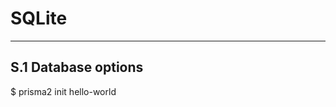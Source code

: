 
# SQLite

---

## S.1 Database options

<Terminal>
  $ prisma2 init hello-world
  <Spacer height={20} />
  <Title primary="How do you want to proceed?" />
  <Spacer height={8} />
  <span>Start from scratch or use an existing SQLite database file.</span>
  <Spacer height={16} />
  <Line />
  <Spacer height={16} />
  <Button label="Create new SQLite file" description="Easy setup" labelWidth={200} isSelected />
  <Button label="Use existing SQLite file" description="Requires the path to the file" labelWidth={200} />
  <Spacer height={16} />
  <Line />
  <Spacer height={16} />
  <Button icon="back" label="Back" description="(Database credentials)" />
</Terminal>

<br/>

## S.2 File path

In this view, it would be great if the trailing `.db` could somehow be fixed since every SQLite DB file has the file extension.

<Terminal>
  $ prisma2 init hello-world
  <Spacer height={20} />
  <Title primary="Enter the path to your SQLite database file" />
  <Spacer height={16} />
  <Line />
  <Spacer height={16} />
  <TextInput label="File path" placeholder="./my.db" isSelected />
  <Spacer height={16} />
  <Line />
  <Spacer height={16} />
  <Button icon="back" label="Back" description="(Database credentials)" />
</Terminal>

<br/>

## S.2.1 Introspection

TODO: Loading screen for Introspection

## S.2.2 Tool selection

<Terminal>
  $ prisma2 init hello-world
  <Spacer height={20} />
  <Title primary="Which parts of Prisma do you want to use?" />
  <Spacer height={8} />
  <span>Learn more about the tools at: github.com/prisma/prisma2</span>
  <Spacer height={16} />
  <Line />
  <Spacer height={16} />
  <Checkbox label="Photon" description="Type-safe database client" labelWidth={80} isChecked isSelected />
  <Checkbox label="Lift" description="Declarative data modeling & migrations" labelWidth={80} />
  <Spacer height={16} />
  <Line />
  <Spacer height={16} />
  <Button label="Confirm" />
</Terminal>

<br/>

## S.3 Language selection (start from scratch)





## S.3.1 Language selection (selected only Photon)

<Terminal>
  $ prisma2 init hello-world
  <Spacer height={20} />
  <Title primary="Which programming language do you want to use to access your database with Photon?" />
  <Spacer height={16} />
  <Line />
  <Spacer height={16} />
  <Button label="JavaScript" labelWidth={100} isSelected />
  <Button label="TypeScript" labelWidth={100} />
  <Button label="Go" description="(Coming soon)" isDisabled />
  <Spacer height={16} />
  <Line />
  <Spacer height={16} />
  <Button icon="back" label="Back" description="(Tool selection)" />
</Terminal>

<br/>

## S.3.2 Language selection (selected Photon + Lift)

<Terminal>
  $ prisma2 init hello-world
  <Spacer height={20} />
  <Title primary="Which programming language do you want to use to access your database with Photon?" />
  <Spacer height={8} />
  <span>This decision doesn't impact the usage of Lift in your project.</span>
  <Spacer height={16} />
  <Line />
  <Spacer height={16} />
  <Button label="JavaScript" labelWidth={100} isSelected />
  <Button label="TypeScript" labelWidth={100} />
  <Button label="Go" description="(Coming soon)" isDisabled />
  <Spacer height={16} />
  <Line />
  <Spacer height={16} />
  <Button icon="back" label="Back" description="(Tool selection)" />
</Terminal>

<br/>

## S.6.1 Success (only Photon)

TODO

## S.5.3 Success (only Lift)

<Terminal>
  $ prisma2 init hello-world
  <Spacer height={20} />
  <Success message="You're all set!" />
  <Spacer height={20} />
  <Title primary="Introspection was successful" />
  <Spacer height={8} />
  <span>We found <b>11 tables</b> in your SQLite database file.</span >
  <Spacer height={16} />
  <Line />
  <Spacer height={16} />
  <Title primary="What did we do for you?" />
  <Spacer height={8} />
  <span>We created the Prisma schema file for your project.</span>
  <Spacer height={4} />
  <span>You can find it in <b>hello-world/schema.prisma</b>.</span>
  <Spacer height={16} />
  <Line />
  <Spacer height={16} />
  <Title primary="What next?" />
  <Spacer height={8} />
  <span>Run the following commands to continue:</span><br />
  <br />
  <span><code>$ TODO</code></span><br />
  <span><code>$ TODO</code></span><br />
  <br />
  <span>Learn more about the development mode:</span><br />
  <br />
  <span>https://github.com/prisma/prisma2/blob/master/docs/development-mode.md</span><br />
</Terminal>

## S.6.1 Success (Photon + Lift)

TODO

<Terminal>
  $ prisma2 init hello-world
  <Spacer height={20} />
  <Success message="You're all set!" />
  <Spacer height={20} />
  <SectionTitle>Introspection was successful.</SectionTitle>
  <Spacer height={8} />
  <span>Result: <b>11 tables</b> have been found in your SQLite database file.</span>
  <Spacer height={16} />
  <Line />
  <Spacer height={16} />
  <SectionTitle>What files were created?</SectionTitle>
  <Spacer height={8} />
  <span>The following files have been created:</span><br />
  <br />
  <ul>
    <li>project.prisma</li>
  </ul>
  <Spacer height={16} />
  <Line />
  <Spacer height={16} />
  <SectionTitle>What next?</SectionTitle>
  <Spacer height={8} />
  <span>Run the following commands to continue:</span><br />
  <br />
  <span><code>$ TODO</code></span><br />
  <span><code>$ TODO</code></span><br />
  <br />
  <span>Learn more about the development mode:</span><br />
  <br />
  <span>https://github.com/prisma/prisma2/blob/master/docs/development-mode.md</span><br />
</Terminal>


## S.6.3 Success (only Lift)

<Terminal>
  $ prisma2 init hello-world
  <Spacer height={20} />
  <Success message="You're all set!" />
  <Spacer height={20} />
  <SectionTitle>Introspection was successful.</SectionTitle>
  <Spacer height={8} />
  <span>Result: <b>11 tables</b> have been found in your SQLite database file.</span>
  <Spacer height={16} />
  <Line />
  <Spacer height={16} />
  <SectionTitle>What files were created?</SectionTitle>
  <Spacer height={8} />
  <span>The Prisma schema file for your project has been created.</span><br />
  <br />
  <span>You can find it in <b>hello-world/schema.prisma</b>.</span>
  <Spacer height={16} />
  <Line />
  <Spacer height={16} />
  <SectionTitle>What next?</SectionTitle>
  <Spacer height={8} />
  <span>Run the following commands to continue:</span >
  <Spacer height={8} />
  <Command>cd hello-world</Command>
  <Spacer height={4} />
  <Command>$ prisma dev</Command>
  <Spacer height={16} />
  <div>Learn more about using only Lift in the docs:</div >
  <Spacer height={4} />
  <div>github.com/prisma/prisma2/blob/master/docs/lift/use-only-lift.md</div>
</Terminal>

<br />
<br />
<br />